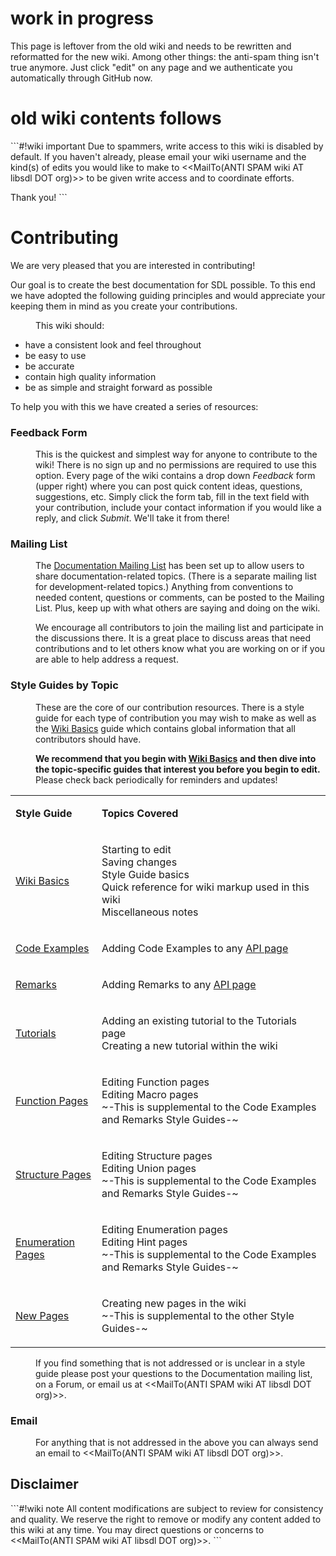 = work in progress =

This page is leftover from the old wiki and needs to be rewritten and reformatted for the new wiki. Among other things: the anti-spam thing isn't true anymore. Just click "edit" on any page and we authenticate you automatically through GitHub now.

= old wiki contents follows =

<!-- acl All:read -->

```#!wiki important
Due to spammers, write access to this wiki is disabled by default.  If you haven't already, please email your wiki username and the kind(s) of edits you would like to make to <<MailTo(ANTI SPAM wiki AT libsdl DOT org)>> to be given write access and to coordinate efforts.

Thank you!
```

= Contributing =

We are very pleased that you are interested in contributing!  

Our goal is to create the best documentation for SDL possible.  To this end we have adopted the following guiding principles and would appreciate your keeping them in mind as you create your contributions.
: This wiki should:
* have a consistent look and feel throughout
* be easy to use
* be accurate
* contain high quality information
* be as simple and straight forward as possible

To help you with this we have created a series of resources:

<span id="form"></span>
=== Feedback Form ===
: This is the quickest and simplest way for anyone to contribute to the wiki!  There is no sign up and no permissions are required to use this option.  Every page of the wiki contains a drop down ''Feedback'' form (upper right) where you can post quick content ideas, questions, suggestions, etc.  Simply click the form tab, fill in the text field with your contribution, include your contact information if you would like a reply, and click ''Submit''.  We'll take it from there!

<span id="list"></span>
=== Mailing List ===
: The [http://lists.libsdl.org/listinfo.cgi/docs-libsdl.org Documentation Mailing List] has been set up to allow users to share documentation-related topics.  (There is a separate mailing list for development-related topics.)  Anything from conventions to needed content, questions or comments, can be posted to the Mailing List.  Plus, keep up with what others are saying and doing on the wiki.  

: We encourage all contributors to join the mailing list and participate in the discussions there.  It is a great place to discuss areas that need contributions and to let others know what you are working on or if you are able to help address a request.

<span id="guides"></span>
=== Style Guides by Topic ===
: These are the core of our contribution resources.  There is a style guide for each type of contribution you may wish to make as well as the [[SGWikiBasics|Wiki Basics]] guide which contains global information that all contributors should have.  

: '''We recommend that you begin with [[SGWikiBasics|Wiki Basics]] and then dive into the topic-specific guides that interest you before you begin to edit.'''  Please check back periodically for reminders and updates!

{|
|'''Style Guide'''
|'''Topics Covered'''
|-
|[[SGWikiBasics|Wiki Basics]]
|Starting to edit<br/>Saving changes<br/>Style Guide basics<br/>Quick reference for wiki markup used in this wiki<br/>Miscellaneous notes
|-
|[[SGCodeExamples|Code Examples]]
|Adding Code Examples to any [[SGWikiBasics#api|API page]]
|-
|[[SGRemarks|Remarks]]
|Adding Remarks to any [[SGWikiBasics#api|API page]]
|-
|[[SGTutorials|Tutorials]]
|Adding an existing tutorial to the Tutorials page<br/>Creating a new tutorial within the wiki
|-
|[[SGFunctions|Function Pages]]
|Editing Function pages<br/>Editing Macro pages<br/>~-This is supplemental to the Code Examples and Remarks Style Guides-~
|-
|[[SGStructures|Structure Pages]]
|Editing Structure pages<br/>Editing Union pages<br/>~-This is supplemental to the Code Examples and Remarks Style Guides-~
|-
|[[SGEnumerations|Enumeration Pages]]
|Editing Enumeration pages<br/>Editing Hint pages<br/>~-This is supplemental to the Code Examples and Remarks Style Guides-~
|-
|[[SGNewPages|New Pages]]
|Creating new pages in the wiki<br/>~-This is supplemental to the other Style Guides-~
|}

: If you find something that is not addressed or is unclear in a style guide please post your questions to the Documentation mailing list, on a Forum, or email us at <<MailTo(ANTI SPAM wiki AT libsdl DOT org)>>.

<span id="email"></span>
=== Email ===
: For anything that is not addressed in the above you can always send an email to <<MailTo(ANTI SPAM wiki AT libsdl DOT org)>>.

== Disclaimer ==
```#!wiki note
All content modifications are subject to review for consistency and quality.  We reserve the right to remove or modify any content added to this wiki at any time.  You may direct questions or concerns to <<MailTo(ANTI SPAM wiki AT libsdl DOT org)>>.
```
